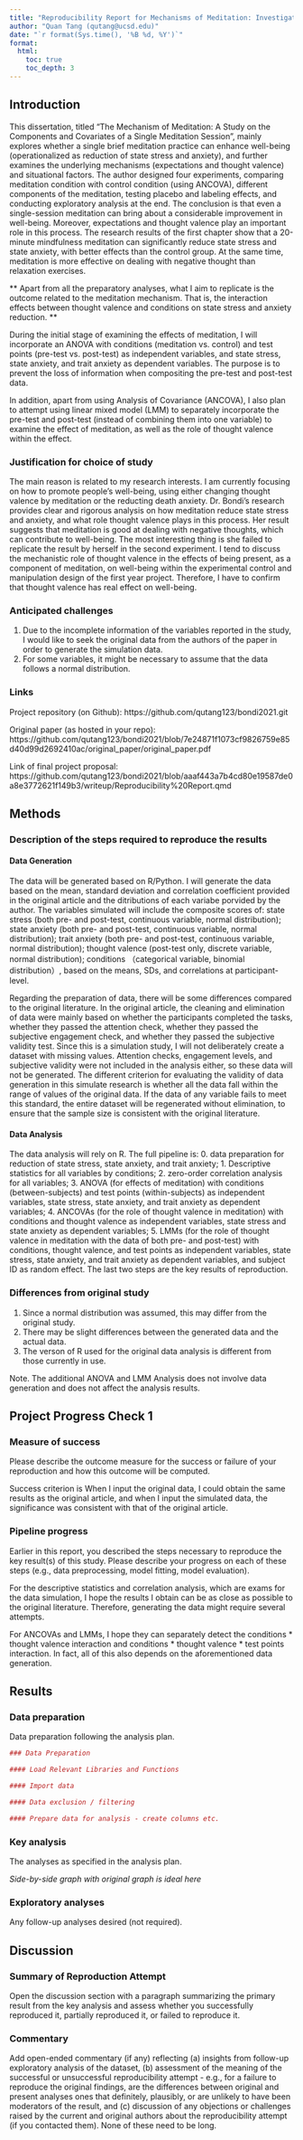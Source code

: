 ```yaml
---
title: "Reproducibility Report for Mechanisms of Meditation: Investigating the Components and Covariates of a Single Session of Meditation by Taylor E. Bondi (2021, Doctoral Dissertation)"
author: "Quan Tang (qutang@ucsd.edu)"
date: "`r format(Sys.time(), '%B %d, %Y')`"
format:
  html:
    toc: true
    toc_depth: 3
---
```


<!-- Reproducibility reports should all use this template to standardize reporting across projects. These reports will be public supplementary materials that accompany the summary report(s) of the aggregate results. -->

## Introduction

This dissertation, titled "The Mechanism of Meditation: A Study on the Components and Covariates of a Single Meditation Session", mainly explores whether a single brief meditation practice can enhance well-being (operationalized as reduction of state stress and anxiety), and further examines the underlying mechanisms (expectations and thought valence) and situational factors. The author designed four experiments, comparing meditation condition with control condition (using ANCOVA), different components of the meditation, testing placebo and labeling effects, and conducting exploratory analysis at the end. The conclusion is that even a single-session meditation can bring about a considerable improvement in well-being. Moreover, expectations and thought valence play an important role in this process. The research results of the first chapter show that a 20-minute mindfulness meditation can significantly reduce state stress and state anxiety, with better effects than the control group. At the same time, meditation is more effective on dealing with negative thought than relaxation exercises. 

** Apart from all the preparatory analyses, what I aim to replicate is the outcome related to the meditation mechanism. That is, the interaction effects between thought valence and conditions on state stress and anxiety reduction. **  

During the initial stage of examining the effects of meditation, I will incorporate an ANOVA with conditions (meditation vs. control) and test points (pre-test vs. post-test) as independent variables, and state stress, state anxiety, and trait anxiety as dependent variables. The purpose is to prevent the loss of information when compositing the pre-test and post-test data.

In addition, apart from using Analysis of Covariance (ANCOVA), I also plan to attempt using linear mixed model (LMM) to separately incorporate the pre-test and post-test (instead of combining them into one variable) to examine the effect of meditation, as well as the role of thought valence within the effect.

### Justification for choice of study

The main reason is related to my research interests. I am currently focusing on how to promote people’s well-being, using either changing thought valence by meditation or the reducting death anxiety. Dr. Bondi’s research provides clear and rigorous analysis on how meditation reduce state stress and anxiety, and what role thought valence plays in this process. Her result suggests that meditation is good at dealing with negative thoughts, which can contribute to well-being. The most interesting thing is she failed to replicate the result by herself in the second experiment. I tend to discuss the mechanistic role of thought valence in the effects of being present, as a component of meditation, on well-being within the experimental control and manipulation design of the first year project. Therefore, I have to confirm that thought valence has real effect on well-being. 

### Anticipated challenges

1. Due to the incomplete information of the variables reported in the study, I would like to seek the original data from the authors of the paper in order to generate the simulation data.
2. For some variables, it might be necessary to assume that the data follows a normal distribution.

### Links

Project repository (on Github): https://github.com/qutang123/bondi2021.git

Original paper (as hosted in your repo): https://github.com/qutang123/bondi2021/blob/7e24871f1073cf9826759e85d40d99d2692410ac/original_paper/original_paper.pdf

Link of final project proposal: https://github.com/qutang123/bondi2021/blob/aaaf443a7b4cd80e19587de0a8e3772621f149b3/writeup/Reproducibility%20Report.qmd

## Methods

### Description of the steps required to reproduce the results

#### Data Generation 

The data will be generated based on R/Python. I will generate the data based on the mean, standard deviation and correlation coefficient provided in the original article and the ditributions of each variabe porvided by the author. The variables simulated will include the composite scores of:
state stress (both pre- and post-test, continuous variable, normal distribution); 
state anxiety (both pre- and post-test, continuous variable, normal distribution); 
trait anxiety (both pre- and post-test, continuous variable, normal distribution); 
thought valence (post-test only, discrete variable, normal distribution); 
conditions （categorical variable, binomial distribution）, based on the means, SDs, and correlations at participant-level. 

Regarding the preparation of data, there will be some differences compared to the original literature. In the original article, the cleaning and elimination of data were mainly based on whether the participants completed the tasks, whether they passed the attention check, whether they passed the subjective engagement check, and whether they passed the subjective validity test. Since this is a simulation study, I will not deliberately create a dataset with missing values. Attention checks, engagement levels, and subjective validity were not included in the analysis either, so these data will not be generated. The different criterion for evaluating the validity of data generation in this simulate research is whether all the data fall within the range of values of the original data. If the data of any variable fails to meet this standard, the entire dataset will be regenerated without elimination, to ensure that the sample size is consistent with the original literature.

#### Data Analysis

The data analysis will rely on R. The full pipeline is: 
0. data preparation for reduction of state stress, state anxiety, and trait anxiety;
1. Descriptive statistics for all variables by conditions;
2. zero-order correlation analysis for all variables;
3. ANOVA (for effects of meditation) with conditions (between-subjects) and test points (within-subjects) as independent variables, state stress, state anxiety, and trait anxiety as dependent variables;
4. ANCOVAs (for the role of thought valence in meditation) with conditions and thought valence as independent variables, state stress and state anxiety as dependent variables;
5. LMMs (for the role of thought valence in meditation with the data of both pre- and post-test) with conditions, thought valence, and test points as independent variables, state stress, state anxiety, and trait anxiety as dependent variables, and subject ID as random effect.
The last two steps are the key results of reproduction. 

### Differences from original study

1. Since a normal distribution was assumed, this may differ from the original study. 
2. There may be slight differences between the generated data and the actual data.
3. The verson of R used for the original data analysis is different from those currently in use. 

Note. The additional ANOVA and LMM Analysis does not involve data generation and does not affect the analysis results.

## Project Progress Check 1

### Measure of success

Please describe the outcome measure for the success or failure of your reproduction and how this outcome will be computed.

Success criterion is When I input the original data, I could obtain the same results as the original article, and when I input the simulated data, the significance was consistent with that of the original article. 

### Pipeline progress

Earlier in this report, you described the steps necessary to reproduce the key result(s) of this study. Please describe your progress on each of these steps (e.g., data preprocessing, model fitting, model evaluation).

For the descriptive statistics and correlation analysis, which are exams for the data simulation, I hope the results I obtain can be as close as possible to the original literature. Therefore, generating the data might require several attempts.

For ANCOVAs and LMMs, I hope they can separately detect the conditions * thought valence interaction and conditions * thought valence * test points interaction. In fact, all of this also depends on the aforementioned data generation.

## Results

### Data preparation

Data preparation following the analysis plan.
	
```r
### Data Preparation

#### Load Relevant Libraries and Functions

#### Import data

#### Data exclusion / filtering

#### Prepare data for analysis - create columns etc.
```

### Key analysis

The analyses as specified in the analysis plan.  

*Side-by-side graph with original graph is ideal here*

### Exploratory analyses

Any follow-up analyses desired (not required).  

## Discussion

### Summary of Reproduction Attempt

Open the discussion section with a paragraph summarizing the primary result from the key analysis and assess whether you successfully reproduced it, partially reproduced it, or failed to reproduce it.  

### Commentary

Add open-ended commentary (if any) reflecting (a) insights from follow-up exploratory analysis of the dataset, (b) assessment of the meaning of the successful or unsuccessful reproducibility attempt - e.g., for a failure to reproduce the original findings, are the differences between original and present analyses ones that definitely, plausibly, or are unlikely to have been moderators of the result, and (c) discussion of any objections or challenges raised by the current and original authors about the reproducibility attempt (if you contacted them).  None of these need to be long.
